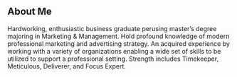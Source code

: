 ## About Me

Hardworking, enthusiastic business graduate perusing master’s degree majoring in Marketing & Management. Hold profound knowledge of modern professional marketing and advertising strategy. An acquired experience by working with a variety of organizations enabling a wide set of skills to be utilized to support a professional setting. Strength includes Timekeeper, Meticulous, Deliverer, and Focus Expert.
